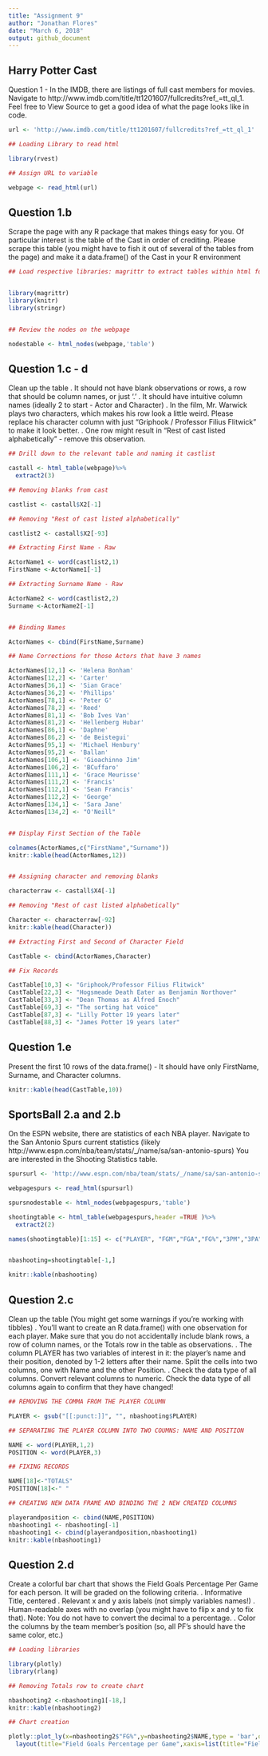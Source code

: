 ```yaml
---
title: "Assignment 9"
author: "Jonathan Flores"
date: "March 6, 2018"
output: github_document
---
```




## Harry Potter Cast

Question 1 - In the IMDB, there are listings of full cast members for movies. Navigate to http://www.imdb.com/title/tt1201607/fullcredits?ref_=tt_ql_1. Feel free to View Source to get a good idea of what the page looks like in code.

``` r


url <- 'http://www.imdb.com/title/tt1201607/fullcredits?ref_=tt_ql_1'

## Loading Library to read html

library(rvest)

## Assign URL to variable

webpage <- read_html(url)

```


## Question 1.b

Scrape the page with any R package that makes things easy for you. Of particular interest is the table of the Cast in order of crediting. Please scrape this table (you might have to fish it out of several of the tables from the page) and make it a data.frame() of the Cast in your R environment


```r

## Load respective libraries: magrittr to extract tables within html format, kntir to format tables in html and stringr to parse the words within a column


library(magrittr)
library(knitr)
library(stringr)


## Review the nodes on the webpage

nodestable <- html_nodes(webpage,'table')

```


## Question 1.c - d

Clean up the table
. It should not have blank observations or rows, a row that should be column names, or just '.'
. It should have intuitive column names (ideally 2 to start - Actor and Character)
. In the film, Mr. Warwick plays two characters, which makes his row look a little weird. Please replace his character column with just "Griphook / Professor Filius Flitwick" to make it look better. . One row might result in "Rest of cast listed alphabetically" - remove this observation.


```r

## Drill down to the relevant table and naming it castlist

castall <- html_table(webpage)%>%
  extract2(3)

## Removing blanks from cast

castlist <- castall$X2[-1]

## Removing "Rest of cast listed alphabetically"

castlist2 <- castall$X2[-93]

## Extracting First Name - Raw

ActorName1 <- word(castlist2,1)
FirstName <-ActorName1[-1]

## Extracting Surname Name - Raw

ActorName2 <- word(castlist2,2)
Surname <-ActorName2[-1]


## Binding Names

ActorNames <- cbind(FirstName,Surname)

## Name Corrections for those Actors that have 3 names

ActorNames[12,1] <- 'Helena Bonham'
ActorNames[12,2] <- 'Carter'
ActorNames[36,1] <- 'Sian Grace'
ActorNames[36,2] <- 'Phillips'
ActorNames[78,1] <- 'Peter G'
ActorNames[78,2] <- 'Reed'
ActorNames[81,1] <- 'Bob Ives Van'
ActorNames[81,2] <- 'Hellenberg Hubar'
ActorNames[86,1] <- 'Daphne'
ActorNames[86,2] <- 'de Beistegui'
ActorNames[95,1] <- 'Michael Henbury'
ActorNames[95,2] <- 'Ballan'
ActorNames[106,1] <- 'Gioachinno Jim'
ActorNames[106,2] <- 'BCuffaro'
ActorNames[111,1] <- 'Grace Meurisse'
ActorNames[111,2] <- 'Francis'
ActorNames[112,1] <- 'Sean Francis'
ActorNames[112,2] <- 'George'
ActorNames[134,1] <- 'Sara Jane'
ActorNames[134,2] <- "O'Neill"


## Display First Section of the Table

colnames(ActorNames,c("FirstName","Surname"))
knitr::kable(head(ActorNames,12))


## Assigning character and removing blanks

characterraw <- castall$X4[-1]

## Removing "Rest of cast listed alphabetically"

Character <- characterraw[-92]
knitr::kable(head(Character))

## Extracting First and Second of Character Field

CastTable <- cbind(ActorNames,Character)

## Fix Records

CastTable[10,3] <- "Griphook/Professor Filius Flitwick"
CastTable[22,3] <- "Hogsmeade Death Eater as Benjamin Northover"
CastTable[33,3] <- "Dean Thomas as Alfred Enoch"
CastTable[69,3] <- "The sorting hat voice"
CastTable[87,3] <- "Lilly Potter 19 years later"
CastTable[88,3] <- "James Potter 19 years later"
```

## Question 1.e

Present the first 10 rows of the data.frame() - It should have only FirstName, Surname, and Character columns.


```r

knitr::kable(head(CastTable,10))

```

## SportsBall 2.a and 2.b

On the ESPN website, there are statistics of each NBA player. Navigate to the San Antonio Spurs current statistics (likely http://www.espn.com/nba/team/stats/_/name/sa/san-antonio-spurs) 
You are interested in the Shooting Statistics table.

``` r

spursurl <- 'http://www.espn.com/nba/team/stats/_/name/sa/san-antonio-spurs'

webpagespurs <- read_html(spursurl)

spursnodestable <- html_nodes(webpagespurs,'table')

shootingtable <- html_table(webpagespurs,header =TRUE )%>%
  extract2(2)

names(shootingtable)[1:15] <- c("PLAYER", "FGM","FGA","FG%","3PM","3PA","3P%","FTM","FTA","FT%","2PM","2PA","2P%","PPS","AFG%")


nbashooting=shootingtable[-1,]

knitr::kable(nbashooting)


```


## Question 2.c

Clean up the table (You might get some warnings if you're working with tibbles)
. You'll want to create an R data.frame() with one observation for each player. Make sure that you do not accidentally include blank rows, a row of column names, or the Totals row in the table as observations.
. The column PLAYER has two variables of interest in it: the player's name and their position, denoted by 1-2 letters after their name. Split the cells into two columns, one with Name and the other Position.
. Check the data type of all columns. Convert relevant columns to numeric. Check the data type of all columns again to confirm that they have changed!

```r

## REMOVING THE COMMA FROM THE PLAYER COLUMN

PLAYER <- gsub("[[:punct:]]", "", nbashooting$PLAYER)

## SEPARATING THE PLAYER COLUMN INTO TWO COUMNS: NAME AND POSITION

NAME <- word(PLAYER,1,2)
POSITION <- word(PLAYER,3)

## FIXING RECORDS

NAME[18]<-"TOTALS"
POSITION[18]<-" "

## CREATING NEW DATA FRAME AND BINDING THE 2 NEW CREATED COLUMNS

playerandposition <- cbind(NAME,POSITION)
nbashooting1 <- nbashooting[-1]
nbashooting1 <- cbind(playerandposition,nbashooting1)
knitr::kable(nbashooting1)

```

## Question 2.d

Create a colorful bar chart that shows the Field Goals Percentage Per Game for each person. It will be graded on the following criteria.
. Informative Title, centered
. Relevant x and y axis labels (not simply variables names!)
. Human-readable axes with no overlap (you might have to flip x and y to fix that). Note: You do not have to convert the decimal to a percentage.
. Color the columns by the team member's position (so, all PF's should have the same color, etc.)


```r

## Loading libraries

library(plotly)
library(rlang)

## Removing Totals row to create chart

nbashooting2 <-nbashooting1[-18,]
knitr::kable(nbashooting2)

## Chart creation

plotly::plot_ly(x=nbashooting2$"FG%",y=nbashooting2$NAME,type = 'bar',orientation='h',color = nbashooting2$POSITION)%>%
  layout(title="Field Goals Percentage per Game",xaxis=list(title="Field Goals Percentage per Game",yaxis=list(title="NBA Players")),font=list(size=8))


```


